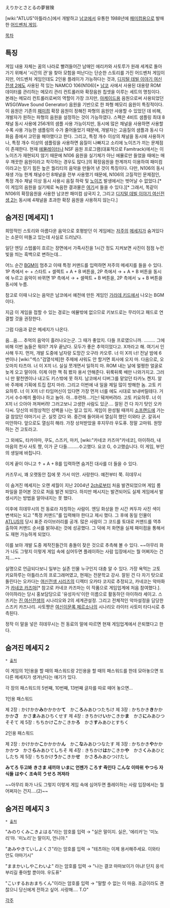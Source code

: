 えりかとさとるの夢冒険

[wiki:"ATLUS"아틀라스]에서 개발하고 [[남코]]에서 유통한 1988년에 [[패미컴]]용으로 발매한 [[어드벤처 게임]].

[[목차]]
== 특징 ==
게임 내용 자체는 꿈의 나라로 빨려들어간 남매인 에리카와 사토루가 원래 세계로 돌아가기 위해서 '시간의 관'을 찾아 모험을 떠난다는 단순한 스토리를 가진 어드벤처 게임이지만, 어드벤처 게임인데도 2인용 플레이가 가능하다는 것과, [[디지털 데빌 이야기 여신전생 2]]에도 사용된 적 있는 NAMCO 106(N106)[* [[남코]] 사에서 사용된 대용량 ROM 데이터를 관리하는 메모리 관리 컨트롤러와 확장음원 칩셋을 이루는 세트의 명칭이다. 본래는 메모리 컨트롤러로써의 역할이 가장 크지만, [[아케이드]]용 음원으로써 사용되었던 WSG(Wave Sound Generator) 음원을 기반으로 한 파형 메모리 음원이 특징적이다. 이 음원은 기존의 [[패미컴]] 확장 음원이 정해진 파형의 음원만 사용할 수 있었던 데 비해, 개발자가 원하는 파형의 음원을 설정하는 것이 가능하였다. 스펙은 4비트 샘플링 최대 8채널 동시 사용에 256개의 샘플 사용 가능이지만, 동시에 많은 채널을 사용하면 사용할수록 사용 가능한 샘플링의 수가 줄어들었기 때문에, 개발자는 고음질의 샘플과 동시 다화음 중에서 고민을 해야했다고 한다. 그리고, 특정 개수 이상의 채널을 동시에 사용하거나, 특정 개수 이상의 샘플링을 사용하면 음질이 나빠지고 소리에 노이즈가 끼는 문제점이 존재한다. 현재 [[에뮬레이터]]나 NSF 음원 프로그램(대표적으로 Famitrack)에서는 이 노이즈가 재현되지 않기 때문에 N106 음원을 실기체가 아닌 에뮬로만 들었을 때에는 매우 깨끗한 음원이라고 착각하는 경우도 많다.]의 확장음원을 한계까지 이용하여 패미컴이라고는 믿기 힘든 높은 퀄리티의 음악을 만들어 낸 것이 특징이다. 다만, N106의 동시 재생 가능 한계 채널수인 8채널을 전부 사용했기 때문에, N106의 고질적인 문제점인, 특정 개수 채널 이상 동시 사용시 음질 하락 및 [[노이즈]] 발생에서는 벗어날 수 없었다.[* 이 게임의 음원을 실기체로 녹음한 결과물은 [http://www.youtube.com/watch?v=bfWwLM6-tBs 여기]서 들을 수 있다.][* 그래서, 똑같이 N106의 확장음원을 사용한 남코판 패미컴 삼국지 2, 그리고 [[디지털 데빌 이야기 여신전생 2]]는 동시에 4채널을 초과한 확장 음원을 사용하지 않는다.]
== 숨겨진 [메세지] 1 ==
희망적인 스토리와 아름다운 음악으로 호평받던 이 게임에는 [[저주]]의 [[메세지]]가 숨겨있다는 소문이 떠돌고 있는데 사실로 드러났다.

일단 엔딩 스텝롤이 흐르는 장면에서 가족사진을 1시간 정도 지켜보면 사진이 점점 누런빛을 띄는 흑백으로 변하는데…

어느 순간 [[BGM]]이 멈추고 이때 특정 커맨드를 입력하면 저주의 메세지를 들을 수 있다.
1P 측에서 ← + 스타트 + 셀렉트 + A + B 버튼을, 2P 측에서 → + A + B 버튼을 동시에 누르고 음악이 바뀌면 1P 측에서 → + 셀렉트 + B 버튼을, 2P 측에서 ↘ + B 버튼을 동시에 누름.

참고로 이때 나오는 음악은 남코에서 예전에 만든 게임인 [[가라데 키드]]에서 나오는 BGM이다.

지금 이 게임을 접할 수 있는 경로는 에뮬밖에 없으므로 키보드로는 무리이고 패드로 연결할 것을 권장한다.

그럼 다음과 같은 메세지가 나온다.


음…음…. 추억의 음악이 흘러나오는군. 그 때가 좋았지.
다들 프로였으니까.
………
그에 비해 이번 놈들은 뭐야?
겨우 끝났다. 모두가 좋은 추억이었다고.
X까라고 해. 여기서 인사해 두지.
먼저, 개발 도중에 남자랑 도망간 오구라 카오루. 너 이 X끼 너!
전날 밤에 6번이나 [wiki:"섹스"검열삭제]한 주제에 샤워도 안 할거면 회사에 오지 마.
다음으로, 오오마치 타츠야.
너 이 X끼 너. 실실 쪼개면서 일하지 마.
ROM 내는 날에 멀쩡한 얼굴로 늦게 오고 말이야. 이제 야한 책 줘 봤자
용서 안해준다. 뒤룩뒤룩 배만 나와가지고.
그러니 만 팔천엔이나 내고도 키스밖에 못 하지.
남코에서 디버그를 맡았던 타카노 켄지. 알바 주제에 기획에 트집 잡지 마라.
그리고 이번에 내 일을 제일 많이 방해한 놈. 고토 키요하루.
너 이 X끼 너! 타임머신이 있다면 가장 먼저 너를 에도 시대로 보내버릴테다.
거기서 수수께끼 풀이나 하고 놀아. 아…후련하…기는! 뒈져버려라.
고토 키요하루. 너 이 X끼 너 으아아 꺼져버려!
그러고보니 고생한 사람도 있군….
잘된 건 다 자기 탓인 오카다씨.
당신의 비정상적인 성벽을 나는 알고 있지.
게임이 완성될 때까지
[[소프랜드]]에 가는 걸 참았던 야마기시 군. 실컷 갔다 와.
중간에 들어와서 열심히 했던 이와타 군.
갈궈서 미안하다. 앞으로도 열심히 해라.
가장 상처받았을 후지무라 우도퓨. 정말 고마워.
원망하는 건 고토라고.

그 외에도, 타카야마, 쿠도, 스즈키, 마키, [wiki:"카네코 카즈마"카네코], 아이하라,
내 마음의 천사 사토 쨩, 이가 군
다들………수고했다.
요코 G, 수고했습니다.
이 게임, 부인의 생일에 바칩니다.


이게 끝이 아니고 ↑ + A + B를 입력하면 숨겨진 대사를 더 들을 수 있다.


카즈무시, 꽤 오랫동안 집에 못 가서 미안.
사랑한다. 예전부터 쭉.
히데무시


이 숨겨진 메세지는 오랜 세월이 지난 2004년 [[2ch]]로부터 처음 발견되었으며 게임 롬 파일을 뜯어본 것으로 처음 발견 되었다. 하지만 메시지는 발견되어도 실제 게임에서 발생시키는 방법을 알아내지는 못 했다. 

이후에 히데무시의 전 동료라 자칭하는 사람이. 엔딩 화상을 한 시간 켜두자 사진 색이 변색되는 되고 "특정 커맨드"를 입력해야 한다고 제시 했다. 그 후에 동일 인물이 [[ATLUS]]의 당시 표준 라이브러리를 공개. 많은 사람이 그 코드를 토대로 커맨드를 역추출하여 커맨드 순서를 밝혀내는 것에 성공했다. 그 덕에 저 화면을 실제 패미컴을 통해서도 재현 가능하게 되었다.

이를 보아 개발 도중 제작진들간의 충돌이 잦은 것으로 추측해 볼 수 있다. ~~아무리 화가 나도 그렇지 이렇게 게임 속에 심어두면 플레이하는 사람 입장에서는 뭘 어쩌자는 건지….~~

실명으로 언급되다보니 일부는 실존 인물 누구인지 대충 알 수 있다. 가장 욕먹는 고토 키요하루는 아틀라스의 프로그래머였고, 현재는 전문학교 강사. 잘된 건 다 자기 탓으로 돌린다는 오카다는 [[여신전생 시리즈]]의 디렉터 오카타 코지로 추정되고, 카네코는 악마화가 [[카네코 카즈마]][* 참고로 카네코 카즈마는 이 작품으로 게임업계에 처음 참여했다.]. 아이하라는 당시 홍보담당으로 '유성자식'이란 이름으로 활동하던 아이하라 세이고. 스즈키는 [[진 여신전생]]의 시나리오와 2의 세계관설정. 그리고 전체적인 악마설정을 담당한 스즈키 카즈나리. 사토쨩은 [[여신이문록 페르소나]]의 시나리오 라이터 사토미 타다시로 추측된다.

정작 이 말을 넣은 히데무시는 전 동료의 말에 따르면 현재 게임업계에서 은퇴했다고 한다.
== 숨겨진 메세지 2 ==
 * [http://famicoroti.blog81.fc2.com/blog-entry-922.html 출처]
이 게임의 1인용을 할 때의 패스워드랑 2인용을 할 때의 패스워드를 한데 모아놓으면 또 다른 메세지가 생겨난다는 얘기가 있다.

각 장의 패스워드의 5번째, 10번째, 13번째 글자를 따로 떼어 놓으면…


1인용 패스워드

제 2장 : かけかか'''み'''かかかか'''て'''　かこ'''ろ'''みあひつたちけ
제 3장 : かちかき'''き'''かかかか'''さ'''　かさ'''ま'''みあひちくせす
제 4장 : きちかけ'''い'''かこきか'''ま'''　かさ'''に'''みあひつそそて
제 5장 : ちちかけ'''こ'''かこきか'''ろ'''　かさ'''す'''みあひとすちく

2인용 패스워드

제 2장 : かけかか'''こ'''かかかか'''ん'''　かこ'''な'''みあひつなたす
제 3장 : かちかき'''や'''かかかか'''つ'''　かさ'''ら'''みあひてしちそ
제 4장 : きちかけ'''は'''かこきか'''や'''　かさ'''く'''みあひとしたち
제 5장 : ちちかけ'''う'''かこきか'''せ'''　かさ'''ろ'''みあひつけたし

'''みてろ 두고봐'''
'''きさま 새끼야'''
'''いまに 언젠가'''
'''ころす 죽인다'''
'''こんな 이따위'''
'''やつら 자식들'''
'''はやく 조속히'''
'''うせろ 꺼져라'''


~~아무리 화가 나도 그렇지 이렇게 게임 속에 심어두면 플레이하는 사람 입장에서는 뭘 어쩌자는 건지….(2)~~
== 숨겨진 메세지 3 ==
 * [http://famicoroti.blog81.fc2.com/blog-entry-920.html 출처]


"みのりくみこきよはる"라는 암호를 입력 → "실은 말이지. 실은, '에리카'는 '미노리'야. '미노리'는 말이지, 언니야."

"あみやきていしよくさ"라는 암호를 입력 → "테츠야는 이제 용서해주세요. 이와타 안도 야마기시"

"ままかいしやこわいよ" 라는 암호를 입력 → "나는 결코 마마보이가 아냐! 단지 응석부리길 좋아할 뿐이야. 우도퓨"

"こいするおおまちくん"이라는 암호를 입력 → "말할 수 없는 이 마음. 조금이라도 괜찮으니 당신에게 전하고 싶어. 사랑해…. T.O"

[[각주]]
